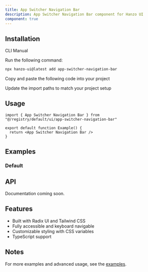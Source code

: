 ```yaml
---
title: App Switcher Navigation Bar
description: App Switcher Navigation Bar component for Hanzo UI
component: true
---
```


<ComponentPreview name="app-switcher-navigation-bar-demo" />

## Installation

<Tabs defaultValue="cli">

<TabsList>
  <TabsTrigger value="cli">CLI</TabsTrigger>
  <TabsTrigger value="manual">Manual</TabsTrigger>
</TabsList>

<TabsContent value="cli">

<Steps>

<Step>Run the following command:</Step>

```bash
npx hanzo-ui@latest add app-switcher-navigation-bar
```

</Steps>

</TabsContent>

<TabsContent value="manual">

<Steps>

<Step>Copy and paste the following code into your project</Step>

<ComponentSource name="app-switcher-navigation-bar" />

<Step>Update the import paths to match your project setup</Step>

</Steps>

</TabsContent>

</Tabs>

## Usage

```tsx
import { App Switcher Navigation Bar } from "@/registry/default/ui/app-switcher-navigation-bar"

export default function Example() {
  return <App Switcher Navigation Bar />
}
```

## Examples

### Default

<ComponentPreview name="app-switcher-navigation-bar-demo" />

## API

Documentation coming soon.

## Features

- Built with Radix UI and Tailwind CSS
- Fully accessible and keyboard navigable  
- Customizable styling with CSS variables
- TypeScript support

## Notes

For more examples and advanced usage, see the [examples](/examples).
